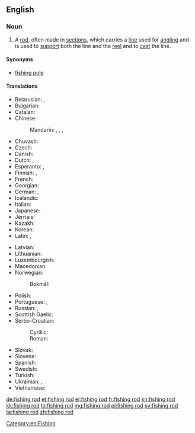 ==English==
{{wikipedia}}

===Noun===
{{en-noun|head=[[fishing]] [[rod]]}}

# A [[rod]], often made in [[sections]], which carries a [[line]] used for [[angling]] and is used to [[support]] both the line and the [[reel]] and to [[cast]] the line.

====Synonyms====
* [[fishing pole]]

====Translations====
{{trans-top|rod used for angling}}
* Belarusian: {{t|be|вуда|f|tr=vúda|sc=Cyrl}}, {{t|be|вудачка|f|tr=vúdačka|sc=Cyrl}}
* Bulgarian: {{t+|bg|въдица|f|tr=vǎ̀dica}}
* Catalan: {{t-|ca|canya de pescar|f}}
* Chinese:
*: Mandarin: {{t|cmn|釣竿|sc=Hani}}, {{t|cmn|钓竿|tr=diàogān|sc=Hani}}, {{t|cmn|魚竿|sc=Hani}}, {{t|cmn|鱼竿|tr=yúgān|sc=Hani}}
* Chuvash: {{tø|cv|вăлта|sc=Cyrl}}
* Czech: {{t-|cs|rybářský prut|m}}
* Danish: {{t-|da|fiskestang|c}}
* Dutch: {{t-|nl|hengelroede}}, {{t+|nl|hengel}}
* Esperanto: {{t-|eo|fiŝkaptado vergo}},  {{t-|eo|fiŝvergo}}
* Finnish: {{t-|fi|onkivapa}}, {{t+|fi|vapa}}
* French: {{t+|fr|canne à pêche|f}}
* Georgian: {{t|ka|ანკესი|sc=Geor}}
* German: {{t+|de|Angelrute|f}}, {{t+|de|Angel|f}}
* Icelandic: {{t+|is|veiðistöng|f}}
* Italian: {{t-|it|canna da pesca|f}}
* Japanese: {{t-|ja|釣り竿|tr=つりざお, tsurizao}}
* Jèrriais: {{tø|roa-jer|vaûle|f}}
* Kazakh: {{t|kk|қармақ|tr=qarmaq|sc=Cyrl}}
* Korean: {{t+|ko|낚싯대|tr=nakksitdae|sc=Hang}}
* Latin: {{t-|la|harundo}}, {{t-|la|arundo}}
{{trans-mid}}
* Latvian: {{t+|lv|makšķere|f}}
* Lithuanian: {{t-|lt|meškerė}}
* Luxembourgish: {{t+|lb|Aangel|f}}
* Macedonian: {{t|mk|риболовен стап|m|tr=ribóloven stap|sc=Cyrl}}
* Norwegian:
*: Bokmål: {{t|nb|fiskestang}}
* Polish: {{t+|pl|wędka|f}}
* Portuguese: {{t-|pt|vara de pescar}}, {{t-|pt|vara de pesca}}
* Russian: {{t+|ru|удочка|f|tr=údočka}}, {{t|ru|удилище|n|tr=udílišče|sc=Cyrl}} {{qualifier|the rod only}}
* Scottish Gaelic: {{t-|gd|slat-iasgaich|f}}
* Serbo-Croatian:
*: Cyrillic: {{t|sh|штап за пецање|m}}
*: Roman: {{t|sh|štap za pecanje|m}}
* Slovak: {{t|sk|rybársky prút|m}}
* Slovene: {{t|sl|ribiška palica|f}}
* Spanish: {{t-|es|caña de pesca|f}}
* Swedish: {{t-|sv|fiskespö|c}}
* Turkish: {{t+|tr|olta}}
* Ukrainian: {{t|uk|вудка|f|tr=vúdka|sc=Cyrl}}, {{t|uk|вудочка|f|tr=vúdočka|sc=Cyrl}}
* Vietnamese: {{t|vi|cần câu}}
{{trans-bottom}}

[[Category:en:Fishing]]

[[de:fishing rod]]
[[et:fishing rod]]
[[el:fishing rod]]
[[fr:fishing rod]]
[[kn:fishing rod]]
[[kk:fishing rod]]
[[lb:fishing rod]]
[[mg:fishing rod]]
[[pl:fishing rod]]
[[sv:fishing rod]]
[[ta:fishing rod]]
[[zh:fishing rod]]